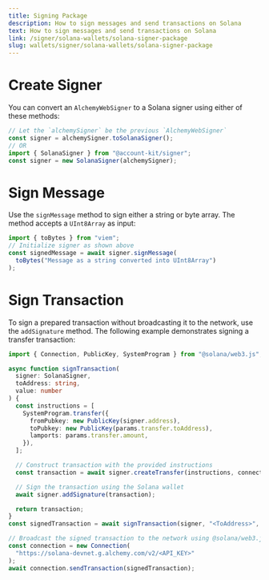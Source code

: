 ```yaml
---
title: Signing Package
description: How to sign messages and send transactions on Solana
text: How to sign messages and send transactions on Solana
link: /signer/solana-wallets/solana-signer-package
slug: wallets/signer/solana-wallets/solana-signer-package
---
```


# Create Signer

You can convert an `AlchemyWebSigner` to a Solana signer using either of these methods:

```ts [creating-solana-signer-package.tsx]
// Let the `alchemySigner` be the previous `AlchemyWebSigner`
const signer = alchemySigner.toSolanaSigner();
// OR
import { SolanaSigner } from "@account-kit/signer";
const signer = new SolanaSigner(alchemySigner);
```

# Sign Message

Use the `signMessage` method to sign either a string or byte array. The method accepts a `UInt8Array` as input:

```ts [sign-message-solana-signer.tsx]
import { toBytes } from "viem";
// Initialize signer as shown above
const signedMessage = await signer.signMessage(
  toBytes("Message as a string converted into UInt8Array")
);
```

# Sign Transaction

To sign a prepared transaction without broadcasting it to the network, use the `addSignature` method. The following example demonstrates signing a transfer transaction:

```ts [signing-transaction-solana-signer.tsx]
import { Connection, PublicKey, SystemProgram } from "@solana/web3.js";

async function signTransaction(
  signer: SolanaSigner,
  toAddress: string,
  value: number
) {
  const instructions = [
    SystemProgram.transfer({
      fromPubkey: new PublicKey(signer.address),
      toPubkey: new PublicKey(params.transfer.toAddress),
      lamports: params.transfer.amount,
    }),
  ];

  // Construct transaction with the provided instructions
  const transaction = await signer.createTransfer(instructions, connection);

  // Sign the transaction using the Solana wallet
  await signer.addSignature(transaction);

  return transaction;
}
const signedTransaction = await signTransaction(signer, "<ToAddress>", 1234);

// Broadcast the signed transaction to the network using @solana/web3.js
const connection = new Connection(
  "https://solana-devnet.g.alchemy.com/v2/<API_KEY>"
);
await connection.sendTransaction(signedTransaction);
```
